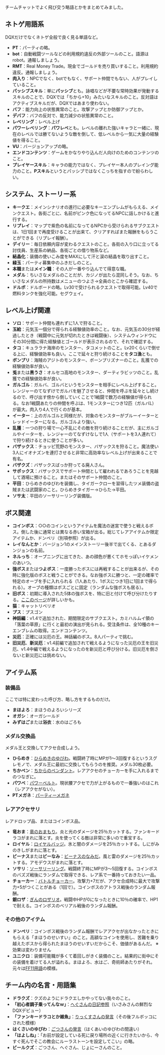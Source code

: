チームチャットでよく飛び交う略語とかをまとめてみました。

== ネトゲ用語系 ==
DQXだけでなくネトゲ全般で良く見る単語など。

* '''PT'''：パーティの略。
* '''bot'''：自動戦闘ツールなどの利用規約違反の外部ツールのこと。語源はrobot。通報しましょう。
* '''RMT'''：Real Money Trade。現金でゴールドを売り買いすること。利用規約違反。通報しましょう。
* '''肉入り'''：NPCでなく、botでもなく、サポート仲間でもない、人がプレイしていること。
* '''パッシブスキル'''：単に'''パッシブ'''とも。詠唱などが不要な常時効果が発動するスキルのことで、DQXでは「ちから+10」みたいなスキルのこと。反対語はアクティブスキルだが、DQXではあまり使わない。
* '''バフ'''：能力向上の状態異常のこと。攻撃アップとか防御アップとか。
* '''デバフ'''：バフの反対で、能力減少の状態異常のこと。
* '''レベリング'''：レベル上げ
* '''パワーレベリング'''：'''パワレベ'''とも。レベルの離れた強いキャラと一緒に、現在のレベルでは勝てないような敵を倒して、低レベルから一気に大量の経験値を得ること。
* '''VU'''：バージョンアップの略。
* '''エンドコンテンツ'''：ゲームをかなりやり込んだ人向けのためのコンテンツのこと。
* '''プレイヤースキル'''：キャラの能力ではなく、プレイヤー本人のプレイング能力のこと。'''Pスキル'''というとパッシブではなくこっちを指すので紛らわしい。

== システム、ストーリー系 ==

* '''キークエ'''：メインシナリオの進行に必要なキーエンブレムがもらえる、メインクエスト。各街ごとに、名前がピンク色になってるNPCに話しかけると進行する。
* '''リプレイ'''：マップで紫色の名前になってるNPCから受けられるサブクエストは、1日1回まで再度受けることが出来て、クリアすればまた報酬をもらうことができる（リプレイ報酬）。
* '''デイリー'''：毎日依頼内容が変わるクエストのこと。各街の入り口に立ってる討伐員、生産系の納品、各街ごとの借り物系など。
* '''結晶化'''：装備の使いこみ度をMAXにして汗と涙の結晶を取り出すこと。
* '''緑玉'''：パーティ募集中のふきだしのこと。
* '''本職'''または'''メイン職'''：その人が一番やり込んでて得意な職。
* '''メダル'''：ちいさなメダルのことだが、カジノが出たら混同しそう。なお、ちいさなメダルの所持数はメニューのつよさ→全員のとこから確認する。
* '''ドルボ'''：ドルボードの略。Lv30で受けられるクエストで取得可能。Lv40で燃料タンクを強化可能。セグウェイ。

== レベル上げ関連 ==
* '''ソロ'''：サポート仲間も連れずに1人で狩ること。
* '''玉給'''：元気玉一個分で得られる経験値効率のこと。なお、元気玉の30分が経過したとき（戦闘中に元気が切れたときは戦闘後）、システムウィンドウにその30分間に得た経験値とゴールドが表示されるので、それで確認する。
* '''タコ'''：キュララナ海岸のモンスター、タコメットのこと。Lv20くらいで倒せる上に、経験値効率も良い。ここで延々と狩り続けることを'''タコ漁'''とも。
* '''ボンプリ'''：海賊のアジトのモンスター、ボーンプリズナーのこと。乱獲での経験値効率が良い。
* '''兎'''または'''黒うさ'''：オルセコ高地のモンスター、ダーティラビッツのこと。乱獲での経験値効率が良い。
* '''ガルゴル'''：ガルバ、ゴルバというモンスターを相手にレベル上げすること。レンジャーのてなずけでガルバを魅了させると、仲間を呼ぶを延々とし続けるので、呼び出す傍から倒していくことで1戦闘で数万の経験値が得られる。なお1戦闘あたりの仲間を呼ぶは、1モンスターにつき12匹（ガルバL）が最大。肉入り4人で行くのが基本。
* '''イーター'''：上のガルゴルと同様だが、対象のモンスターがブルーイーターとレッドイーターになる。ガルゴルより強い。
* '''乱獲'''：一つの狩り場で一心不乱にその敵を狩り続けることだが、主にガルゴルやイーターを、レンジャーのてなずけなしで1人（サポートを3人連れて）で狩り続けるときに使うことが多い。
* '''バザックス'''：チョッピ荒野のモンスター、バザックスを狩ること。魔法使い3人にイオナズンを連打させると非常に高効率なレベル上げが出来ることで有名。
* '''バザクズ'''：バザックスばっか狩ってる廃人さん。
* '''サポックス'''：バザックスでサポート仲間として雇われるであろうことを見越して酒場に預けること。またはそのサポート仲間のこと。
* '''平田'''：ひらめきのゆびわを装備し、タイガークローを習得したツメ装備の盗賊または武闘家のこと。ひらめきタイガー→ひらた→平田。
* '''ソサ太'''：平田のソーサリーリング装備版。

== ボス関連 ==
* '''コインボス'''：○○のコインというアイテムを魔法の迷宮で使うと戦えるボス。倒した後に通常とは異なる赤い宝箱が出る。総じてレアアイテムか限定アイテムか、ドンペリ（別項参照）が出る。
* '''レイなんとか'''：バージョン1のメインストーリー後半で出てくる、とあるダンジョンの名前。
* '''ネルっち'''：オープニングに出てきた、あの顔色が悪くてホモっぽいイケメンのあいつ。
* '''強ボス'''または'''つよボス'''：一度勝ったボスには再戦することが出来るが、その時に強化版のボスと戦うことができる。なお強ボスに勝つと、一定の確率で特定のオーブを手に入れられる（1人あたり、1ボスにつき1日に1回まで得られる）。オーブの種類はボスごとに固定（ランダムな強ボスも居る）。
* '''旧ボス'''：初期に導入された5体の強ボスを、特に旧と付けて呼び分けたりする。[http://xn--10-yg4a1a3kyh.jp/dq10_monster_kyou.html ここのページ]が詳しいかも。
* '''猫'''：キャットリベリオ
* '''プス'''：プスゴン
* '''神話編'''：v1.4で追加された、期間限定のサブクエスト。カミハルムイ領の「落葉の草原」に行くと最初の演出が見られる。受注条件は、全10種のキーエンブレムの取得。エンドコンテンツ。
* '''災厄'''：正確には災厄の王。神話編のボス。8人パーティで挑む。
* '''旧災厄'''、'''新災厄'''：v1.4前編で追加されて戦えるようになった災厄の王を旧災厄、v1.4中編で戦えるようになったのを新災厄と呼び分ける。旧災厄を倒さないと新災厄には挑めない。

== アイテム系 ==
=== 装備品 ===
ここでは特に変わった呼び方、略し方をするものだけ。

* '''まほよろ'''：まほうのよろいシリーズ
* '''オガシ'''：オーガシールド
* '''みずはご'''または'''浴衣'''：水のはごろも

=== メダル交換品 ===
メダル王と交換してアクセ合成しよう。

* '''ひらめき'''：[http://hiroba.dqx.jp/sc/game/item/1b0daddae80ffd2c6a9397cc2c67b613645f04ba/ ひらめきのゆびわ]。戦闘終了時にMPが1～3回復するというスグレモノで、メダル王に最初に交換してもらうのを推奨。メダル30枚必要。
* '''ちかペン'''：[http://hiroba.dqx.jp/sc/game/item/355fe8cc14e1543cc8063c18b17b855ed0416697/ ちからのペンダント]。レアアクセのチョーカーを手に入れるまでのつなぎに。
* '''パワベ'''：[http://hiroba.dqx.jp/sc/game/item/fd17ac62103066197b633c254169628725d0af93/ パワーベルト]。現状腰アクセで力が上がるもので一番強いのはこれ（レアアクセがない）。
* '''PTメガネ'''：[http://hiroba.dqx.jp/sc/game/item/80f9ee82088b750c1b89ed979eed0b7395d2c94d/ パーティーメガネ]

=== レアアクセサリ ===
レアドロップ品、またはコインボス品。

* '''竜おま'''：[http://hiroba.dqx.jp/sc/game/item/f55940845e3177562bb338967f41e5b6a9e8b7bd/ 竜のおまもり]。炎と光のダメージを25％カットする。ファンキードラコがまれに落とす。炎を使ってくる敵は非常に多いので重宝する。
* '''ロイヤル'''：[http://hiroba.dqx.jp/sc/game/item/83a9f05cd6c14722465546a7564f158a36bb77e2/ ロイヤルバッジ]。氷と闇のダメージを25％カットする。しにがみのきしがまれに落とす。
* '''ビーナス'''または'''ビーなみ'''：[http://hiroba.dqx.jp/sc/game/item/a398d7f53ceab1fdc711dce49224ce9c1e8a4c9a/ ビーナスのなみだ]。風と雷のダメージを25％カットする。アモデウスがまれに落とす。
* '''ソサリ'''：[http://hiroba.dqx.jp/sc/game/item/6f417d6ce7b65a580663045f0080fe60be2b6e9c/ ソーサリーリング]。戦闘終了時にMPが3～5回復する。コインボスのバズズ戦後にランダムで取得できる、レア系で一番持っておきたい一品。
* '''チョーカー'''：[http://hiroba.dqx.jp/sc/game/item/0d827ae87c79fd3b81a64936efa3298a3c603d8d/ バトルチョーカー]。攻撃力+7だが、アクセ合成時に最大で攻撃力+5がつくことがある（1回で）。コインボスのアトラス戦後のランダム報酬。
* '''銀ロザ'''：[http://hiroba.dqx.jp/sc/game/item/b07653871a4b6efa5237d410668c68da7bef412b/ ぎんのロザリオ]。戦闘中HPが0になったときに10％の確率で、HP1で耐える。コインボスのベリアル戦後のランダム報酬。

=== その他のアイテム ===
* '''ドンペリ'''：コインボス戦後のランダム報酬でレアアクセが出なかったときにもらえる「まほうのせいすい」のこと。高額なコインを使用し、苦難を乗り越えたボスから得られたまほうのせいすいだからこそ、価値があるんだ。 ※効果は変わりません
* '''ユニクロ'''：装備可能職が多くて着回しがきく装備のこと。結果的に街中にその装備を着けてる人が溢れる。まほよろ、水はご、奇術師あたりがそれ。元々は[http://wiki.ffo.jp/html/129.html FF11用語]の模様。

== チーム内の名言・用語集 ==
* '''ドラクズ'''：クズのようにドラクエしかやってない我々のこと。
* '''「初心者調子乗ってんなｗ」'''：[http://hiroba.dqx.jp/sc/diary/187187063518/view/737194/ へぐさんの日記参照]（いさみさんの鮮烈なDQXデビュー）
* '''「ファンキードラコとか雑魚」'''：[https://twitter.com/skyriser/status/388209229145731072 りっくすさんの発言]（その後フルボッコにされた模様）
* '''はくさいのゆびわ'''：[https://twitter.com/gottu_celt/status/382303860305297409 ごつさんの発言]（はくあいのゆびわの間違い）
* '''「はよしね」'''：「お前が設定している死に戻り場所の近くに行きたいから、今すぐ死んでそこの教会にルーラストーンを設定してこい」の略。
* '''ビールクズ'''：ごつさん、へぐさん、じょにーさんのこと。

